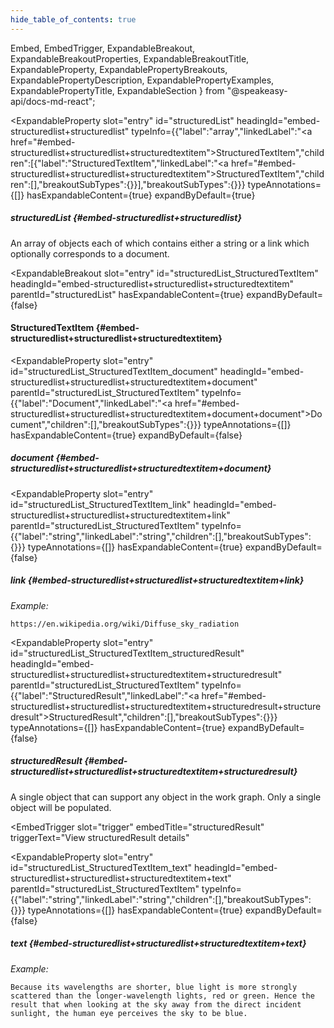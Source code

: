 ```yaml
---
hide_table_of_contents: true
---
```

  Embed,
  EmbedTrigger,
  ExpandableBreakout,
  ExpandableBreakoutProperties,
  ExpandableBreakoutTitle,
  ExpandableProperty,
  ExpandablePropertyBreakouts,
  ExpandablePropertyDescription,
  ExpandablePropertyExamples,
  ExpandablePropertyTitle,
  ExpandableSection
} from "@speakeasy-api/docs-md-react";

<ExpandableSection>

<ExpandableProperty
  slot="entry"
  id="structuredList"
  headingId="embed-structuredlist+structuredlist"
  typeInfo={{"label":"array","linkedLabel":"<a href=\"#embed-structuredlist+structuredlist+structuredtextitem\">StructuredTextItem</a>","children":[{"label":"StructuredTextItem","linkedLabel":"<a href=\"#embed-structuredlist+structuredlist+structuredtextitem\">StructuredTextItem</a>","children":[],"breakoutSubTypes":{}}],"breakoutSubTypes":{}}}
  typeAnnotations={[]}
  hasExpandableContent={true}
  expandByDefault={true}
>

<ExpandablePropertyTitle slot="title">

##### structuredList \{#embed-structuredlist+structuredlist\}

</ExpandablePropertyTitle>

<ExpandablePropertyDescription slot="description">

An array of objects each of which contains either a string or a link which optionally corresponds to a document.

</ExpandablePropertyDescription>

<ExpandablePropertyBreakouts slot="breakouts">

<ExpandableBreakout
  slot="entry"
  id="structuredList_StructuredTextItem"
  headingId="embed-structuredlist+structuredlist+structuredtextitem"
  parentId="structuredList"
  hasExpandableContent={true}
  expandByDefault={false}
>

<ExpandableBreakoutTitle slot="title">

#### StructuredTextItem \{#embed-structuredlist+structuredlist+structuredtextitem\}

</ExpandableBreakoutTitle>

<ExpandableBreakoutProperties slot="properties">

<ExpandableProperty
  slot="entry"
  id="structuredList_StructuredTextItem_document"
  headingId="embed-structuredlist+structuredlist+structuredtextitem+document"
  parentId="structuredList_StructuredTextItem"
  typeInfo={{"label":"Document","linkedLabel":"<a href=\"#embed-structuredlist+structuredlist+structuredtextitem+document+document\">Document</a>","children":[],"breakoutSubTypes":{}}}
  typeAnnotations={[]}
  hasExpandableContent={true}
  expandByDefault={false}
>

<ExpandablePropertyTitle slot="title">

##### document \{#embed-structuredlist+structuredlist+structuredtextitem+document\}

</ExpandablePropertyTitle>

<ExpandablePropertyBreakouts slot="breakouts">

<Embed slot="embed">

<EmbedTrigger slot="trigger" embedTitle="document" triggerText="View document details">

<Embeddocument />

</EmbedTrigger>

</Embed>

</ExpandablePropertyBreakouts>

</ExpandableProperty>

<ExpandableProperty
  slot="entry"
  id="structuredList_StructuredTextItem_link"
  headingId="embed-structuredlist+structuredlist+structuredtextitem+link"
  parentId="structuredList_StructuredTextItem"
  typeInfo={{"label":"string","linkedLabel":"string","children":[],"breakoutSubTypes":{}}}
  typeAnnotations={[]}
  hasExpandableContent={true}
  expandByDefault={false}
>

<ExpandablePropertyTitle slot="title">

##### link \{#embed-structuredlist+structuredlist+structuredtextitem+link\}

</ExpandablePropertyTitle>

<ExpandablePropertyExamples slot="examples">

_Example:_

```
https://en.wikipedia.org/wiki/Diffuse_sky_radiation
```

</ExpandablePropertyExamples>

</ExpandableProperty>

<ExpandableProperty
  slot="entry"
  id="structuredList_StructuredTextItem_structuredResult"
  headingId="embed-structuredlist+structuredlist+structuredtextitem+structuredresult"
  parentId="structuredList_StructuredTextItem"
  typeInfo={{"label":"StructuredResult","linkedLabel":"<a href=\"#embed-structuredlist+structuredlist+structuredtextitem+structuredresult+structuredresult\">StructuredResult</a>","children":[],"breakoutSubTypes":{}}}
  typeAnnotations={[]}
  hasExpandableContent={true}
  expandByDefault={false}
>

<ExpandablePropertyTitle slot="title">

##### structuredResult \{#embed-structuredlist+structuredlist+structuredtextitem+structuredresult\}

</ExpandablePropertyTitle>

<ExpandablePropertyDescription slot="description">

A single object that can support any object in the work graph. Only a single object will be populated.

</ExpandablePropertyDescription>

<ExpandablePropertyBreakouts slot="breakouts">

<Embed slot="embed">

<EmbedTrigger
  slot="trigger"
  embedTitle="structuredResult"
  triggerText="View structuredResult details"
>

<Embedstructuredresult />

</EmbedTrigger>

</Embed>

</ExpandablePropertyBreakouts>

</ExpandableProperty>

<ExpandableProperty
  slot="entry"
  id="structuredList_StructuredTextItem_text"
  headingId="embed-structuredlist+structuredlist+structuredtextitem+text"
  parentId="structuredList_StructuredTextItem"
  typeInfo={{"label":"string","linkedLabel":"string","children":[],"breakoutSubTypes":{}}}
  typeAnnotations={[]}
  hasExpandableContent={true}
  expandByDefault={false}
>

<ExpandablePropertyTitle slot="title">

##### text \{#embed-structuredlist+structuredlist+structuredtextitem+text\}

</ExpandablePropertyTitle>

<ExpandablePropertyExamples slot="examples">

_Example:_

```
Because its wavelengths are shorter, blue light is more strongly scattered than the longer-wavelength lights, red or green. Hence the result that when looking at the sky away from the direct incident sunlight, the human eye perceives the sky to be blue.
```

</ExpandablePropertyExamples>

</ExpandableProperty>

</ExpandableBreakoutProperties>

</ExpandableBreakout>

</ExpandablePropertyBreakouts>

</ExpandableProperty>

</ExpandableSection>